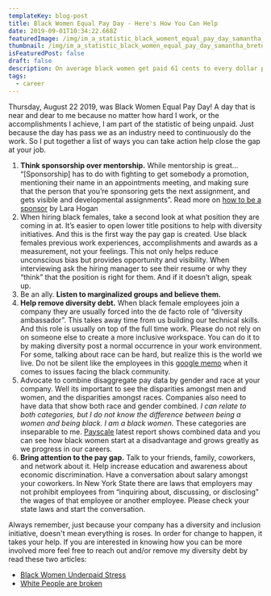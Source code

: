 ```yaml
---
templateKey: blog-post
title: Black Women Equal Pay Day - Here's How You Can Help
date: 2019-09-01T10:34:22.668Z
featuredImage: /img/im_a_statistic_black_woment_equal_pay_day_samantha_bretous_hero.png
thumbnail: /img/im_a_statistic_black_women_equal_pay_day_samantha_bretous.png
isFeaturedPost: false
draft: false
description: On average black women get paid 61 cents to every dollar paid to white, non-Hispanic men, but this path doesn't need to continue. With your help we can start closing the pay gap for black women.
tags:
  - career
---
```


Thursday, August 22 2019, was Black Women Equal Pay Day! A day that is near and dear to me because no matter how hard I work, or the accomplishments I achieve, I am part of the statistic of being unpaid. Just because the day has pass we as an industry need to continuously do the work. So I put together a list of ways you can take action help close the gap at your job.

1. **Think sponsorship over mentorship.** While mentorship is great... “[Sponsorship] has to do with fighting to get somebody a promotion, mentioning their name in an appointments meeting, and making sure that the person that you’re sponsoring gets the next assignment, and gets visible and developmental assignments”. Read more on [how to be a sponsor](https://larahogan.me/blog/what-sponsorship-looks-like/) by Lara Hogan
2. When hiring black females, take a second look at what position they are coming in at. It’s easier to open lower title positions to help with diversity initiatives. And this is the first way the pay gap is created. Use black females previous work experiences, accomplishments and awards as a measurement, not your feelings. This not only helps reduce unconscious bias but provides opportunity and visibility. When interviewing ask the hiring manager to see their resume or why they “think” that the position is right for them. And if it doesn’t align, speak up.
3. Be an ally. **Listen to marginalized groups and believe them.**
4. **Help remove diversity debt.** When black female employees join a company they are usually forced into the de facto role of “diversity ambassador”. This takes away time from us building our technical skills. And this role is usually on top of the full time work. Please do not rely on on someone else to create a more inclusive workspace. You can do it to by making diversity post a normal occurrence in your work environment. For some, talking about race can be hard, but realize this is the world we live. Do not be silent like the employees in this [google memo](https://www.vice.com/en_us/article/zmjvy3/heres-the-memo-about-the-burden-of-being-black-at-google) when it comes to issues facing the black community.
5. Advocate to combine disaggregate pay data by gender and race at your company. Well its important to see the disparities amongst men and women, and the disparities amongst races. Companies also need to have data that show both race and gender combined. _I can relate to both categories, but I do not know the difference between being a women and being black. I am a black women._ These categories are inseparable to me. [Payscale](https://www.payscale.com/data/gender-pay-gap#section02) latest report shows combined data and you can see how black women start at a disadvantage and grows greatly as we progress in our careers.
6. **Bring attention to the pay gap.** Talk to your friends, family, coworkers, and network about it. Help increase education and awareness about economic discrimination. Have a conversation about salary amongst your coworkers. In New York State there are laws that employers may not prohibit employees from “inquiring about, discussing, or disclosing” the wages of that employee or another employee. Please check your state laws and start the conversation.

Always remember, just because your company has a diversity and inclusion initiative, doesn't mean everything is roses. In order for change to happen, it takes your help. If you are interested in knowing how you can be more involved more feel free to reach out and/or remove my diversity debt by read these two articles:

- [Black Women Underpaid Stress](https://www.oprahmag.com/life/work-money/a28569015/black-women-underpaid-stress/)
- [White People are broken](https://medium.com/@katstory/white-people-are-broken-ab0fe873e5d3)
